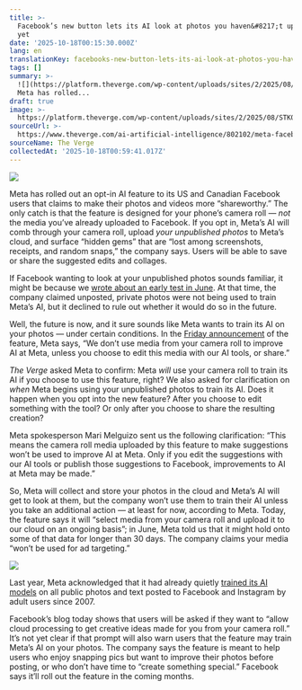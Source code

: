 ```yaml
---
title: >-
  Facebook’s new button lets its AI look at photos you haven&#8217;t uploaded
  yet
date: '2025-10-18T00:15:30.000Z'
lang: en
translationKey: facebooks-new-button-lets-its-ai-look-at-photos-you-haven821
tags: []
summary: >-
  ![](https://platform.theverge.com/wp-content/uploads/sites/2/2025/08/STK043_VRG_Illo_N_Barclay_5_Meta.jpg?quality=90&strip=all&crop=0,0,100,100)
  Meta has rolled...
draft: true
image: >-
  https://platform.theverge.com/wp-content/uploads/sites/2/2025/08/STK043_VRG_Illo_N_Barclay_5_Meta.jpg?quality=90&#038;strip=all&#038;crop=0,0,100,100
sourceUrl: >-
  https://www.theverge.com/ai-artificial-intelligence/802102/meta-facebook-opt-in-ai-edits-photos-camera-roll
sourceName: The Verge
collectedAt: '2025-10-18T00:59:41.017Z'
---
```

![](https://platform.theverge.com/wp-content/uploads/sites/2/2025/08/STK043_VRG_Illo_N_Barclay_5_Meta.jpg?quality=90&strip=all&crop=0,0,100,100)

Meta has rolled out an opt-in AI feature to its US and Canadian Facebook users that claims to make their photos and videos more “shareworthy.” The only catch is that the feature is designed for your phone’s camera roll — _not_ the media you’ve already uploaded to Facebook. If you opt in, Meta’s AI will comb through your camera roll, upload _your unpublished photos_ to Meta’s cloud, and surface “hidden gems” that are “lost among screenshots, receipts, and random snaps,” the company says. Users will be able to save or share the suggested edits and collages.

If Facebook wanting to look at your unpublished photos sounds familiar, it might be because we [wrote about an early test in June](https://www.theverge.com/meta/694685/meta-ai-camera-roll). At that time, the company claimed unposted, private photos were not being used to train Meta’s AI, but it declined to rule out whether it would do so in the future. 

Well, the future is now, and it sure sounds like Meta wants to train its AI on your photos — under certain conditions. In the [Friday announcement](https://about.fb.com/news/2025/10/new-facebook-feature-suggests-edits-and-collages-to-share/) of the feature, Meta says, “We don’t use media from your camera roll to improve AI at Meta, unless you choose to edit this media with our AI tools, or share.”

_The Verge_ asked Meta to confirm: Meta _will_ use your camera roll to train its AI if you choose to use this feature, right? We also asked for clarification on _when_ Meta begins using your unpublished photos to train its AI. Does it happen when you opt into the new feature? After you choose to edit something with the tool? Or only after you choose to share the resulting creation?

Meta spokesperson Mari Melguizo sent us the following clarification: “This means the camera roll media uploaded by this feature to make suggestions won’t be used to improve AI at Meta. Only if you edit the suggestions with our AI tools or publish those suggestions to Facebook, improvements to AI at Meta may be made.”

So, Meta will collect and store your photos in the cloud and Meta’s AI will get to look at them, but the company won’t use them to train their AI unless you take an additional action — at least for now, according to Meta. Today, the feature says it will “select media from your camera roll and upload it to our cloud on an ongoing basis”; in June, Meta told us that it might hold onto some of that data for longer than 30 days. The company claims your media “won’t be used for ad targeting.”

![](https://platform.theverge.com/wp-content/uploads/sites/2/2025/10/meta-facebook-feature.png?quality=90&strip=all&crop=0,19.900190207267,100,60.199619585466)

Last year, Meta acknowledged that it had already quietly [trained its AI models](https://www.theverge.com/2024/9/12/24242789/meta-training-ai-models-facebook-instagram-photo-post-data) on all public photos and text posted to Facebook and Instagram by adult users since 2007.

Facebook’s blog today shows that users will be asked if they want to “allow cloud processing to get creative ideas made for you from your camera roll.” It’s not yet clear if that prompt will also warn users that the feature may train Meta’s AI on your photos. The company says the feature is meant to help users who enjoy snapping pics but want to improve their photos before posting, or who don’t have time to “create something special.” Facebook says it’ll roll out the feature in the coming months.
